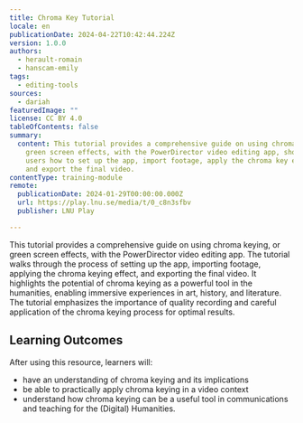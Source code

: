 ```yaml
---
title: Chroma Key Tutorial
locale: en
publicationDate: 2024-04-22T10:42:44.224Z
version: 1.0.0
authors:
  - herault-romain
  - hanscam-emily
tags:
  - editing-tools
sources:
  - dariah
featuredImage: ""
license: CC BY 4.0
tableOfContents: false
summary:
  content: This tutorial provides a comprehensive guide on using chroma keying, or
    green screen effects, with the PowerDirector video editing app, showing
    users how to set up the app, import footage, apply the chroma key effect,
    and export the final video.
contentType: training-module
remote:
  publicationDate: 2024-01-29T00:00:00.000Z
  url: https://play.lnu.se/media/t/0_c8n3sfbv
  publisher: LNU Play

---
```

This tutorial provides a comprehensive guide on using chroma keying, or green screen effects, with the PowerDirector video editing app. The tutorial walks through the process of setting up the app, importing footage, applying the chroma keying effect, and exporting the final video. It highlights the potential of chroma keying as a powerful tool in the humanities, enabling immersive experiences in art, history, and literature. The tutorial emphasizes the importance of quality recording and careful application of the chroma keying process for optimal results.


## Learning Outcomes

A﻿fter using this resource, learners will:

- have an understanding of chroma keying and its implications
- be able to practically apply chroma keying in a video context
- understand how chroma keying can be a useful tool in communications and teaching for the (Digital) Humanities.


<ExternalResource title="Interested in learning more?" subtitle="Check out &quot;Chroma Key Tutorial&quot;" url="https://play.lnu.se/media/t/0_c8n3sfbv" />
